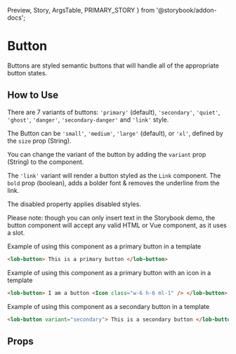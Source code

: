   Preview,
  Story,
  ArgsTable,
  PRIMARY_STORY
} from '@storybook/addon-docs';

# Button

Buttons are styled semantic buttons that will handle all of the appropriate button states.

<Preview>
  <Story id="components-button--primary" />
</Preview>

## How to Use

There are 7 variants of buttons: `'primary'` (default), `'secondary'`, `'quiet'`, `'ghost'`, `'danger'`, `'secondary-danger'` and `'link'` style.

The Button can be `'small'`, `'medium'`, `'large'` (default), or `'xl'`, defined by the `size` prop (String).

You can change the variant of the button by adding the `variant` prop (String) to the component.

The `'link'` variant will render a button styled as the `Link` component.
The `bold` prop (boolean), adds a bolder font & removes the underline from the link.

The disabled property applies disabled styles.

Please note: though you can only insert text in the Storybook demo, the button component will accept any valid HTML or Vue component, as it uses a slot.

Example of using this component as a primary button in a template

```html
<lob-button> This is a primary button </lob-button>
```

Example of using this component as a primary button with an icon in a template

```html
<lob-button> I am a button <Icon class="w-6 h-6 ml-1" /> </lob-button>
```

Example of using this component as a secondary button in a template

```html
<lob-button variant="secondary"> This is a secondary button </lob-button>
```

## Props

<ArgsTable story={PRIMARY_STORY} />
